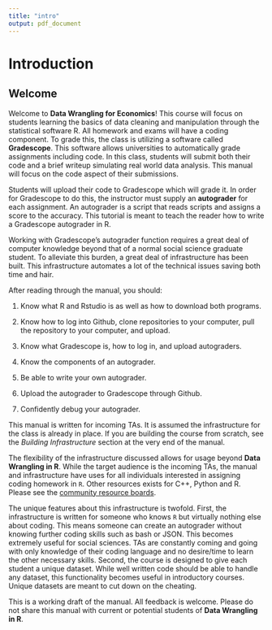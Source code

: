 ```yaml
---
title: "intro"
output: pdf_document
---
```


# Introduction

## Welcome

Welcome to **Data Wrangling for Economics**! This course will focus on students learning the basics of data cleaning and manipulation through the statistical software R. All homework and exams will have a coding component. To grade this, the class is utilizing a software called **Gradescope**. This software allows universities to automatically grade assignments including code. In this class, students will submit both their code and a brief writeup simulating real world data analysis. This manual will focus on the code aspect of their submissions.

Students will upload their code to Gradescope which will grade it. In order for Gradescope to do this, the instructor must supply an **autograder** for each assignment. An autograder is a script that reads scripts and assigns a score to the accuracy. This tutorial is meant to teach the reader how to write a Gradescope autograder in R.

Working with Gradescope's autograder function requires a great deal of computer knowledge beyond that of a normal social science graduate student. To alleviate this burden, a great deal of infrastructure has been built. This infrastructure automates a lot of the technical issues saving both time and hair. 

After reading through the manual, you should:

(1) Know what R and Rstudio is as well as how to download both programs.

(2) Know how to log into Github, clone repositories to your computer, pull the repository to your computer, and upload.

(3) Know what Gradescope is, how to log in, and upload autograders.

(3) Know the components of an autograder.

(4) Be able to write your own autograder.

(5) Upload the autograder to Gradescope through Github.

(6) Confidently debug your autograder.

This manual is written for incoming TAs. It is assumed the infrastructure for the class is already in place. If you are building the course from scratch, see the *Building Infrastructure* section at the very end of the manual.

The flexibility of the infrastructure discussed allows for usage beyond **Data Wrangling in R**. While the target audience is the incoming TAs, the manual and infrastructure have uses for all individuals interested in assigning coding homework in `R`. Other resources exists for C++, Python and R. Please see the [community resource boards](https://gradescope-autograders.readthedocs.io/en/latest/resources/).

The unique features about this infrastructure is twofold. First, the infrastructure is written for someone who knows `R` but virtually nothing else about coding. This means someone can create an autograder without knowing further coding skills such as bash or JSON. This becomes extremely useful for social sciences. TAs are constantly coming and going with only knowledge of their coding language and no desire/time to learn the other necessary skills. Second, the course is designed to give each student a unique dataset. While well written code should be able to handle any dataset, this functionality becomes useful in introductory courses. Unique datasets are meant to cut down on the cheating.

This is a working draft of the manual. All feedback is welcome. Please do not share this manual with current or potential students of **Data Wrangling in R**.
